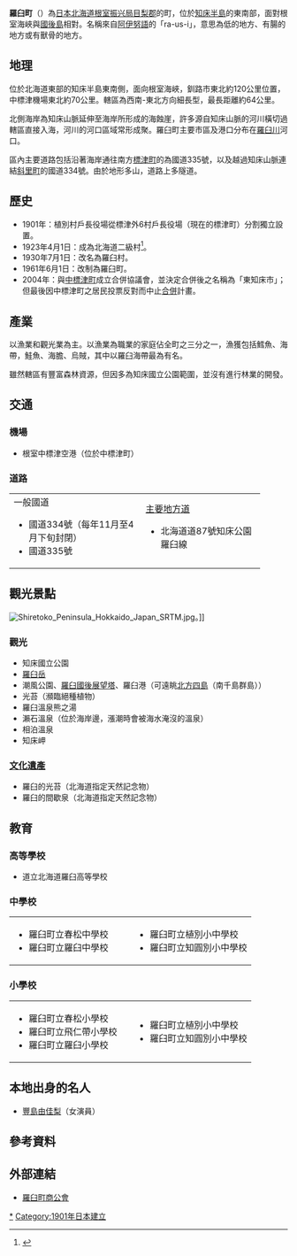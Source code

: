 {{日本町村
| 自治體名=羅臼
| 町村=町
| 圖像=[[File:Rausu_Kunashiri_Observatory_Deck_5.jpg|240px]]
| 圖像說明=羅臼町中心城區與[[羅臼漁港|羅臼漁港]]
| 町村章=[[File:Emblem_of_Rausu,_Hokkaido.svg|100px]]
| 日文原名=羅臼町
| 平假名=らうすちょう
| 羅馬字拼音=Rausu-chō
| 都道府縣=北海道
| 支廳=根室振兴局
| 郡=目梨郡
| 編號=01694-2
| 面積=397.91
| 邊界未定=
| 人口=6,220
| 統計時間=2008年6月30日
| 自治體=[[標津町|標津町]]、[[斜里町|斜里町]]
| 樹=[[花楸|花楸]]
| 花=[[芝櫻|芝櫻]]
| 其他象徵物=町鳥
| 其他象徵=[[尾白鷲|尾白鷲]]
| 郵遞區號=086-1892
| 所在地= 目梨郡羅臼町榮町100番地83
| 電話號碼=153-87-2111
| 外部連結={{url|http://www.rausu-town.jp/}}
| 經度=東經145度11分22秒
| 緯度=北緯44度01分19秒
| 地圖=[[File:Rausu_in_Nemuro_Subprefecture.gif|250px]]
| 註記=人口：[http://www.rausu-town.jp/ 羅臼町官方網頁]
}}
'''羅臼町'''（{{jpn|j=羅臼町|hg=らうすちょう|rm=Rausu chō|f=y}}）為[[日本|日本]][[北海道|北海道]][[根室振兴局|根室振兴局]][[目梨郡|目梨郡]]的町，位於[[知床半島|知床半島]]的東南部，面對根室海峽與[[國後島|國後島]]相對。名稱來自[[阿伊努語|阿伊努語]]的「ra-us-i」，意思為低的地方、有腸的地方或有獸骨的地方。

==地理==
位於北海道東部的知床半島東南側，面向根室海峽，釧路市東北約120公里位置，中標津機場東北約70公里。轄區為西南-東北方向細長型，最長距離約64公里。

北側海岸為知床山脈延伸至海岸所形成的海蝕崖，許多源自知床山脈的河川橫切過轄區直接入海，河川的河口區域常形成聚。羅臼町主要市區及港口分布在[[羅臼川|羅臼川]]河口。

區內主要道路包括沿著海岸通往南方[[標津町|標津町]]的為國道335號，以及越過知床山脈連結[[斜里町|斜里町]]的國道334號。由於地形多山，道路上多隧道。

==歷史==
*1901年：植別村戶長役場從標津外6村戶長役場（現在的標津町）分割獨立設置。
*1923年4月1日：成為北海道二級村<ref>{{Cite web| url=http://homepage1.nifty.com/ishato/tiri/sityoson/01hokkai/01_hokkai21.htm#nemuro| title=市町村的變遷 - 北海道［道東・道北］| publisher=ISSIE| accessdate=2008年7月21日| language=ja| deadurl=yes| archiveurl=https://web.archive.org/web/20091001194212/http://homepage1.nifty.com/ishato/tiri/sityoson/01hokkai/01_hokkai21.htm#nemuro| archivedate=2009年10月1日}}</ref>。
*1930年7月1日：改名為羅臼村。
*1961年6月1日：改制為羅臼町。
*2004年：與[[中標津町|中標津町]]成立合併協議會，並決定合併後之名稱為「東知床市」；但最後因中標津町之居民投票反對而中止[[市町村合併|合併]]計畫。

==產業==
以漁業和觀光業為主。以漁業為職業的家庭佔全町之三分之一，漁獲包括鱈魚、海帶，鮭魚、海膽、烏賊，其中以羅臼海帶最為有名。

雖然轄區有豐富森林資源，但因多為知床國立公園範圍，並沒有進行林業的開發。

==交通==
===機場===
*根室中標津空港（位於中標津町）

===道路===
{| width="90%"
|-----
| valign="top" width="50%" |
;一般國道
*國道334號（每年11月至4月下旬封閉）
*國道335號
| valign="top" |
;[[主要地方道|主要地方道]]
*北海道道87號知床公園羅臼線
|}

==觀光景點==
[[File:Shiretoko_Peninsula_Hokkaido_Japan_SRTM.jpg|thumb]]。]]
===觀光===
*知床國立公園
*[[羅臼岳|羅臼岳]]
*潮風公園、[[羅臼國後展望塔|羅臼國後展望塔]]、羅臼港（可遠眺[[北方四島|北方四島]]（南千島群島））
*光苔（瀕臨絕種植物）
*羅臼溫泉熊之湯
*瀨石溫泉（位於海岸邊，漲潮時會被海水淹沒的溫泉） 
*相泊溫泉
*知床岬

===[[文化遺產|文化遺產]]===
*羅臼的光苔（北海道指定天然記念物）
*羅臼的間歇泉（北海道指定天然記念物）

==教育==
===高等學校===
*道立北海道羅臼高等學校

===中學校===

{| width="90%"
|-----
| valign="top" width="50%" |
*羅臼町立春松中學校
*羅臼町立羅臼中學校
| valign="top" width="50%" |
*羅臼町立植別小中學校
*羅臼町立知圓別小中學校
|}

===小學校===

{| width="90%"
|-----
| valign="top" width="50%" |
*羅臼町立春松小學校
*羅臼町立飛仁帶小學校
*羅臼町立羅臼小學校
| valign="top" width="50%" |
*羅臼町立植別小中學校
*羅臼町立知圓別小中學校
|}

==本地出身的名人==
*[[豐島由佳梨|豐島由佳梨]]（女演員）

== 參考資料 ==
{{reflist}}

==外部連結==
{{commonscat|Rausu, Hokkaido}}
*[http://www.siretoko-rausu.com/ 羅臼町商公會] {{Wayback|url=http://www.siretoko-rausu.com/ |date=20210228010036 }}

{{根室支廳}}
{{Authority control}}

[[Category:羅臼町|*]]
[[Category:1901年日本建立|Category:1901年日本建立]]
